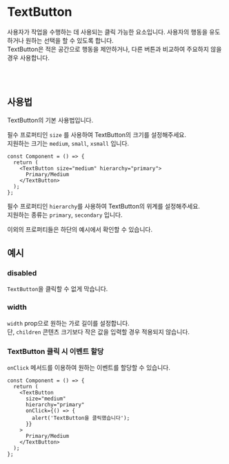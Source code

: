 
<Meta of={TextButtonStories} />

# TextButton

사용자가 작업을 수행하는 데 사용되는 클릭 가능한 요소입니다. 사용자의 행동을 유도하거나 원하는 선택을 할 수 있도록 합니다.<br />
TextButton은 적은 공간으로 행동을 제안하거나, 다른 버튼과 비교하여 주요하지 않을 경우 사용합니다.

<Canvas of={TextButtonStories.Primary} />
<Controls />

<br />
<br />

## 사용법

TextButton의 기본 사용법입니다.

필수 프로퍼티인 `size` 를 사용하여 TextButton의 크기를 설정해주세요.<br />
지원하는 크기는 `medium`, `small`, `xsmall` 입니다.

```tsx
const Component = () => {
  return (
    <TextButton size="medium" hierarchy="primary">
      Primary/Medium
    </TextButton>
  );
};
```

<Canvas of={TextButtonStories.Sizes} withSource="none" />

필수 프로퍼티인 `hierarchy`를 사용하여 TextButton의 위계를 설정해주세요.<br />
지원하는 종류는 `primary`, `secondary` 입니다.

<Canvas of={TextButtonStories.Hierarchies} withSource="none" />

이외의 프로퍼티들은 하단의 예시에서 확인할 수 있습니다.

## 예시

### disabled

`TextButton`을 클릭할 수 없게 막습니다.

<Canvas of={TextButtonStories.Disabled} withSource="none" />

### width

`width` prop으로 원하는 가로 길이를 설정합니다.<br />
단, `children` 콘텐츠 크기보다 작은 값을 입력할 경우 적용되지 않습니다.

<Canvas of={TextButtonStories.Width} withSource="none" />

### TextButton 클릭 시 이벤트 할당

`onClick` 메서드를 이용하여 원하는 이벤트를 할당할 수 있습니다.

```tsx
const Component = () => {
  return (
    <TextButton
      size="medium"
      hierarchy="primary"
      onClick={() => {
        alert('TextButton을 클릭했습니다');
      }}
    >
      Primary/Medium
    </TextButton>
  );
};
```

<Canvas of={TextButtonStories.Click} withSource="none" />
